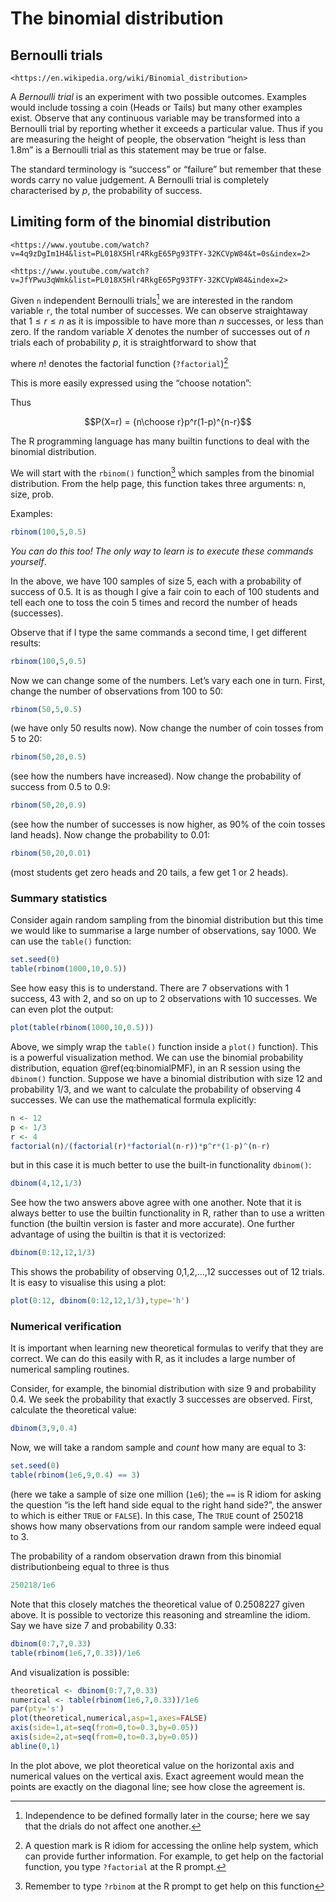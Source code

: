 # The binomial distribution {#binomial}

\newcommand{\prob}[1]{\operatorname{\mathrm{Prob}}\left({#1}\right)}
\newcommand{\like}[1]{\operatorname{\mathcal{L}}\left(#1\right)}
\newcommand{\supp}[1]{\operatorname{\mathcal{S}}\left(#1\right)}


\newcommand{\likeval}{\mathcal{L}}
\newcommand{\suppval}{\mathcal{S}}



## Bernoulli trials

```block2
<https://en.wikipedia.org/wiki/Binomial_distribution>
```

A *Bernoulli trial* is an experiment with two possible outcomes.
Examples would include tossing a coin (Heads or Tails) but many other
examples exist.  Observe that any continuous variable may be
transformed into a Bernoulli trial by reporting whether it exceeds a
particular value.  Thus if you are measuring the height of people, the
observation "height is less than 1.8m" is a Bernoulli trial as this
statement may be true or false.

The standard terminology is "success" or "failure" but remember that
these words carry no value judgement.  A Bernoulli trial is completely
characterised by $p$, the probability of success.


## Limiting form of the binomial distribution

```block2
<https://www.youtube.com/watch?v=4q9zDgIm1H4&list=PL018X5Hlr4RkgE65Pg93TFY-32KCVpW84&t=0s&index=2>
```

```block2
<https://www.youtube.com/watch?v=JfYPwu3qWmk&list=PL018X5Hlr4RkgE65Pg93TFY-32KCVpW84&index=2>
```




Given `n` independent Bernoulli trials^[Independence to be defined
formally later in the course; here we say that the drials do not
affect one another.] we are interested in the random variable `r`, the
total number of successes.  We can observe straightaway that $1\leq
r\leq n$ as it is impossible to have more than $n$ successes, or less
than zero.  If the random variable $X$ denotes the number of successes
out of $n$ trials each of probability $p$, it is straightforward to
show that

\begin{equation}
P(X=r) = \frac{n!}{r!(n-r)!}p^r(1-p)^{n-r}
(\#eq:binomialPMF)
\end{equation}


where $n!$ denotes the factorial function (`?factorial`)^[A
question mark is R idiom for accessing the online help system, which
can provide further information.  For example, to get help on the
factorial function, you type `?factorial` at the R prompt.]

This is more easily expressed using the "choose notation":

\begin{equation}
{n\choose r} = \frac{n!}{r!(n-r)!}
\end{equation}

Thus

$$P(X=r) = {n\choose r}p^r(1-p)^{n-r}$$


The R programming language has many builtin functions to deal with the
binomial distribution.

We will start with the `rbinom()` function^[Remember to type
`?rbinom` at the R prompt to get help on this function] which
samples from the binomial distribution.  From the help page, this
function takes three arguments: n, size, prob.

Examples:

```r
rbinom(100,5,0.5)
```

*You can do this too! The only way to learn is to execute these
 commands yourself*.

In the above, we have 100 samples of size 5, each with a probability
of success of 0.5.  It is as though I give a fair coin to each of 100
students and tell each one to toss the coin 5 times and record the
number of heads (successes).

Observe that if I type the same commands a second time, I get different results:


```r
rbinom(100,5,0.5)
```


Now we can change some of the numbers.  Let's vary each one in turn.
First, change the number of observations from 100 to 50:


```r
rbinom(50,5,0.5)
```

(we have only 50 results now).  Now change the number of coin tosses from 5 to 20:

```r
rbinom(50,20,0.5)
```

(see how the numbers have increased).  Now change the probability of success from 0.5 to 0.9:


```r
rbinom(50,20,0.9)
```

(see how the number of successes is now higher, as 90\% of the coin
tosses land heads).  Now change the probability to 0.01:

```r
rbinom(50,20,0.01)
```

(most students get zero heads and 20 tails, a few get 1 or 2 heads).

### Summary statistics


Consider again random sampling from the binomial distribution but this
time we would like to summarise a large number of observations, say
1000.  We can use the `table()` function:


```r
set.seed(0)
table(rbinom(1000,10,0.5))
```

See how easy this is to understand.  There are 7 observations with 1
success, 43 with 2, and so on up to 2 observations with 10 successes.
We can even plot the output:


```r
plot(table(rbinom(1000,10,0.5)))
```

Above, we simply wrap the `table()` function inside a `plot()`
function).  This is a powerful visualization method.  We can use the
binomial probability distribution, equation \@ref(eq:binomialPMF), in
an R session using the `dbinom()` function.  Suppose we have a
binomial distribution with size 12 and probability 1/3, and we want to
calculate the probability of observing 4 successes.  We can use the
mathematical formula explicitly:


```r
n <- 12
p <- 1/3
r <- 4
factorial(n)/(factorial(r)*factorial(n-r))*p^r*(1-p)^(n-r)
```

but in this case it is much better to use the built-in functionality
`dbinom()`:

```r
dbinom(4,12,1/3)
```

See how the two answers above agree with one another.  Note that it is
always better to use the builtin functionality in R, rather than to
use a written function (the builtin version is faster and more
accurate).  One further advantage of using the builtin is that it is
vectorized:

```r
dbinom(0:12,12,1/3)
```

This shows the probability of observing 0,1,2,...,12 successes out of
12 trials.  It is easy to visualise this using a plot:


```r
plot(0:12, dbinom(0:12,12,1/3),type='h')
```


### Numerical verification

It is important when learning new theoretical formulas to verify that
they are correct.  We can do this easily with R, as it includes a
large number of numerical sampling routines.


Consider, for example, the binomial distribution with size 9 and
probability 0.4.  We seek the probability that exactly 3 successes are
observed.  First, calculate the theoretical value:

```r
dbinom(3,9,0.4)
```

Now, we will take a random sample and *count* how many are equal to 3:

```r
set.seed(0)
table(rbinom(1e6,9,0.4) == 3)
```

(here we take a sample of size one million (`1e6`); the `==`
is R idiom for asking the question "is the left hand side equal to the
right hand side?", the answer to which is either `TRUE` or
`FALSE`).  In this case, The `TRUE` count of 250218 shows how
many observations from our random sample were indeed equal to 3.

The probability of a random observation drawn from this binomial
distributionbeing equal to three is thus

```r
250218/1e6
```

Note that this closely matches the theoretical value of 0.2508227
given above.  It is possible to vectorize this reasoning and
streamline the idiom.  Say we have size 7 and probability 0.33:

```r
dbinom(0:7,7,0.33)
table(rbinom(1e6,7,0.33))/1e6
```

And visualization is possible:

```r
theoretical <- dbinom(0:7,7,0.33)
numerical <- table(rbinom(1e6,7,0.33))/1e6
par(pty='s')
plot(theoretical,numerical,asp=1,axes=FALSE)
axis(side=1,at=seq(from=0,to=0.3,by=0.05))
axis(side=2,at=seq(from=0,to=0.3,by=0.05))
abline(0,1)
```

In the plot above, we plot theoretical value on the horizontal axis
and numerical values on the vertical axis.  Exact agreement would mean
the points are exactly on the diagonal line; see how close the
agreement is.
